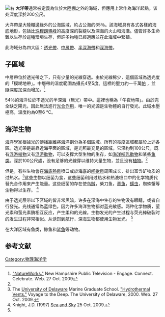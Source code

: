 [[File:World_map_of_bathymetric_data_-_GEBCO_2014.jpg|右]]
{{Ocean habitat topics}}
'''大洋帶'''通常被定義為位於大陸棚之外的海域，但應用上常作為海洋起點。该处深度深於200公尺。

大洋帶是大陸棚邊緣外的公海區域，約占公海的65％。該海域具有各式各樣的海底地形，包括比[[珠穆朗瑪峰|珠穆朗瑪峰]]的高度深的裂縫以及深海的火山和海溝。儘管許多生命難以生存於這種環境生存，但許多物種已經適應並在此海域中繁殖。

此海域分為四大區：[[透光帶|透光帶]]、[[中层带|中層帶]]、[[半深海带|半深海帶]]和[[深海带|深海帶]]。

== 子區域 ==
中層帶位於透光帶之下，只有少量的光線穿透。由於光線稀少，這個區域為透光度的「模糊地帶」。中層帶的溫度範圍為攝氏4至5度。這裡的壓力約一千萬[[帕斯卡|帕]] ，並隨深度加深而增加。<ref name="NHPTV">[http://www.nhptv.org/natureworks/ "NatureWorks."] {{Wayback|url=http://www.nhptv.org/natureworks/ |date=20091114095911 }} New Hampshire Public Television - Engage. Connect. Celebrate. Web. 27 Oct. 2009</ref>

54％的海洋位於不透光的半深海（無光）帶中。這裡也稱為「午夜地帶」。由於完全缺乏陽光，因此無法進行[[光合作用|光合作用]]，唯一的光源是生物體的自行發光。此域水壓極高，溫度約為0至6 °C。

== 海洋生物 ==
[[海洋學|海洋學]]家根據光的傳播距離將海洋劃分為多個區域。所有的亮度區域都屬於上述各區。透光帶是最靠近海平面的區域，是光照最充足的區域。它深約到100公尺，既有[[浮游植物|浮游植物]]又有[[浮游動物|浮游動物]]，可以支撑大型生物的生存，如[[海洋哺乳動物|海洋哺乳動物]]和某些[[鱼类|鱼类]]。深於100公尺處，没有足够的光線穿以维持大量生物，並且没有[[植物|植物]]。<ref name="NHPTV"/>

但是，有些生物會在[[海底熱泉|海底熱泉]]喷口或於海底的[[间歇泉|间歇泉]]周围成长，排出富含矿物质的过热水。<ref>The [[德拉瓦大學|University of Delaware]] Marine Graduate School. [http://www.nhptv.org/natureworks/nwep6c.htm "Hydrothermal Vents."] {{Wayback|url=http://www.nhptv.org/natureworks/nwep6c.htm |date=20100107001823 }} Voyage to the Deep. The University of Delaware, 2000. Web. 27 Oct. 2009.</ref>这些生物以细菌为食，这些细菌利用过热水和热液喷口中的化学物质代替光合作用来产生能量。这些细菌的存在使[[乌贼|乌贼]]，柴刀鱼，[[章鱼|章鱼]]，[[蠕虫|蠕虫]]，蜘蛛蟹等生物得以生存。 <ref name="Knight">Knight, J.D. (1997) [http://www.seasky.org Sea and Sky] {{Wayback|url=http://www.seasky.org/ |date=20111110155848 }} 25 Oct. 2009.</ref>

由于透光层带以下区域的皆非常黑暗，许多在深海中生存的生物没有眼睛，或者自行發光。光线通常為蓝绿色，因为许多海洋生物都对蓝光敏感。两种化学物质，萤光素和萤光素酶相互反应，产生柔和的光線。生物发光的产生过程与荧光棒破裂时的发生过程非常相似。从诱饵到航行，深海生物都使用生物发光。 <ref name="Knight"/>

在大洋区域有鱼类，鲸鱼和[[鲨鱼|鲨鱼]]等动物。

== 参考文献 ==
{{Reflist}}
[[Category:物理海洋学|Category:物理海洋学]]